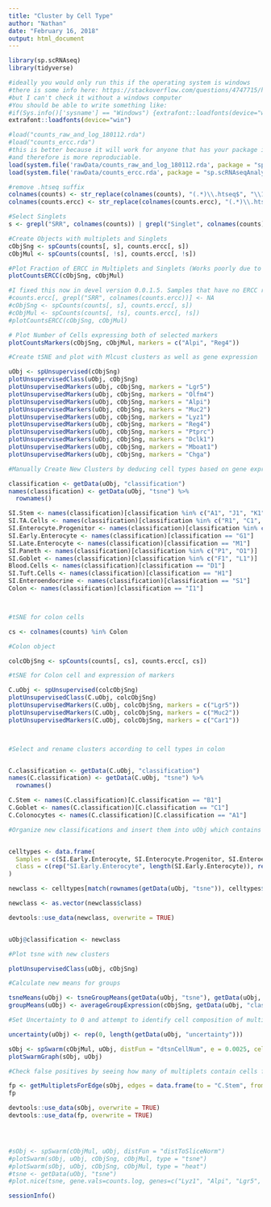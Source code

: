 ```yaml
---
title: "Cluster by Cell Type"
author: "Nathan"
date: "February 16, 2018"
output: html_document
---
```

```r
library(sp.scRNAseq)
library(tidyverse)

#ideally you would only run this if the operating system is windows
#there is some info here: https://stackoverflow.com/questions/4747715/how-to-check-the-os-within-r
#but I can't check it without a windows computer
#You should be able to write something like:
#if(Sys.info()['sysname'] == "Windows") {extrafont::loadfonts(device="win")}
extrafont::loadfonts(device="win") 
```

```r
#load("counts_raw_and_log_180112.rda")
#load("counts_ercc.rda")
#this is better because it will work for anyone that has your package installed 
#and therefore is more reproduciable.
load(system.file('rawData/counts_raw_and_log_180112.rda', package = "sp.scRNAseqAnalysis"))
load(system.file('rawData/counts_ercc.rda', package = "sp.scRNAseqAnalysis"))

#remove .htseq suffix
colnames(counts) <- str_replace(colnames(counts), "(.*)\\.htseq$", "\\1")
colnames(counts.ercc) <- str_replace(colnames(counts.ercc), "(.*)\\.htseq$", "\\1") 

#Select Singlets
s <- grepl("SRR", colnames(counts)) | grepl("Singlet", colnames(counts)) | grepl("NJA00102", colnames(counts)) | grepl("NJA00103", colnames(counts)) | grepl("NJA00104", colnames(counts)) | grepl("NJA00109", colnames(counts)) | grepl("NJA00204", colnames(counts)) | grepl("NJA00205", colnames(counts)) | grepl("NJA00206", colnames(counts))

#Create Objects with multiplets and Singlets
cObjSng <- spCounts(counts[, s], counts.ercc[, s])
cObjMul <- spCounts(counts[, !s], counts.ercc[, !s])

#Plot Fraction of ERCC in Multiplets and Singlets (Works poorly due to no ERCC in Regev data)
plotCountsERCC(cObjSng, cObjMul)

#I fixed this now in devel version 0.0.1.5. Samples that have no ERCC reads should have them set to NA instead of 0. Setting them to NA will give a warning when building the spCounts objects but that is ok.
#counts.ercc[, grepl("SRR", colnames(counts.ercc))] <- NA
#cObjSng <- spCounts(counts[, s], counts.ercc[, s])
#cObjMul <- spCounts(counts[, !s], counts.ercc[, !s])
#plotCountsERCC(cObjSng, cObjMul)

# Plot Number of Cells expressing both of selected markers
plotCountsMarkers(cObjSng, cObjMul, markers = c("Alpi", "Reg4"))

#Create tSNE and plot with Mlcust clusters as well as gene expression

uObj <- spUnsupervised(cObjSng)
plotUnsupervisedClass(uObj, cObjSng)
plotUnsupervisedMarkers(uObj, cObjSng, markers = "Lgr5")
plotUnsupervisedMarkers(uObj, cObjSng, markers = "Olfm4")
plotUnsupervisedMarkers(uObj, cObjSng, markers = "Alpi")
plotUnsupervisedMarkers(uObj, cObjSng, markers = "Muc2")
plotUnsupervisedMarkers(uObj, cObjSng, markers = "Lyz1")
plotUnsupervisedMarkers(uObj, cObjSng, markers = "Reg4")
plotUnsupervisedMarkers(uObj, cObjSng, markers = "Ptprc")
plotUnsupervisedMarkers(uObj, cObjSng, markers = "Dclk1")
plotUnsupervisedMarkers(uObj, cObjSng, markers = "Mboat1")
plotUnsupervisedMarkers(uObj, cObjSng, markers = "Chga")

#Manually Create New Clusters by deducing cell types based on gene expression in clusters

classification <- getData(uObj, "classification")
names(classification) <- getData(uObj, "tsne") %>%
  rownames()

SI.Stem <- names(classification)[classification %in% c("A1", "J1", "K1", "N1", "T1")]
SI.TA.Cells <- names(classification)[classification %in% c("R1", "C1", "B1")]
SI.Enterocyte.Progenitor <- names(classification)[classification %in% c("E1", "Q1")]
SI.Early.Enterocyte <- names(classification)[classification == "G1"]
SI.Late.Enterocyte <- names(classification)[classification == "M1"]
SI.Paneth <- names(classification)[classification %in% c("P1", "O1")]
SI.Goblet <- names(classification)[classification %in% c("F1", "L1")]
Blood.Cells <- names(classification)[classification == "D1"]
SI.Tuft.Cells <- names(classification)[classification == "H1"]
SI.Enteroendocrine <- names(classification)[classification == "S1"]
Colon <- names(classification)[classification == "I1"]



#tSNE for colon cells

cs <- colnames(counts) %in% Colon

#Colon object

colcObjSng <- spCounts(counts[, cs], counts.ercc[, cs])

#tSNE for Colon cell and expression of markers

C.uObj <- spUnsupervised(colcObjSng)
plotUnsupervisedClass(C.uObj, colcObjSng)
plotUnsupervisedMarkers(C.uObj, colcObjSng, markers = c("Lgr5"))
plotUnsupervisedMarkers(C.uObj, colcObjSng, markers = c("Muc2"))
plotUnsupervisedMarkers(C.uObj, colcObjSng, markers = c("Car1"))



#Select and rename clusters according to cell types in colon


C.classification <- getData(C.uObj, "classification")
names(C.classification) <- getData(C.uObj, "tsne") %>%
  rownames()

C.Stem <- names(C.classification)[C.classification == "B1"]
C.Goblet <- names(C.classification)[C.classification == "C1"]
C.Colonocytes <- names(C.classification)[C.classification == "A1"]

#Organize new classifications and insert them into uObj which contains all cells


celltypes <- data.frame(
  Samples = c(SI.Early.Enterocyte, SI.Enterocyte.Progenitor, SI.Enteroendocrine, SI.Goblet, SI.Late.Enterocyte, SI.Paneth, SI.Stem, SI.TA.Cells, C.Colonocytes, C.Goblet, C.Stem, SI.Tuft.Cells, Blood.Cells),
  class = c(rep("SI.Early.Enterocyte", length(SI.Early.Enterocyte)), rep("SI.Enterocyte.Progenitor", length(SI.Enterocyte.Progenitor)), rep("SI.Enteroendocrine", length(SI.Enteroendocrine)), rep("SI.Goblet", length(SI.Goblet)), rep("SI.Late.Enterocyte", length(SI.Late.Enterocyte)), rep("SI.Paneth", length(SI.Paneth)), rep("SI.Stem", length(SI.Stem)), rep("SI.TA.Cells", length(SI.TA.Cells)), rep("C.Colonocytes", length(C.Colonocytes)), rep("C.Goblet", length(C.Goblet)), rep("C.Stem", length(C.Stem)), rep("SI.Tuft.Cells", length(SI.Tuft.Cells)), rep("Blood.Cells", length(Blood.Cells))) 
)

newclass <- celltypes[match(rownames(getData(uObj, "tsne")), celltypes$Samples),]

newclass <- as.vector(newclass$class)

devtools::use_data(newclass, overwrite = TRUE)



```


```r

uObj@classification <- newclass

#Plot tsne with new clusters

plotUnsupervisedClass(uObj, cObjSng)

#Calculate new means for groups

tsneMeans(uObj) <- tsneGroupMeans(getData(uObj, "tsne"), getData(uObj, "classification"))
groupMeans(uObj) <- averageGroupExpression(cObjSng, getData(uObj, "classification"), weighted=FALSE)

#Set Uncertainty to 0 and attempt to identify cell composition of multiplets

uncertainty(uObj) <- rep(0, length(getData(uObj, "uncertainty")))

sObj <- spSwarm(cObjMul, uObj, distFun = "dtsnCellNum", e = 0.0025, cellNumbers = estimateCells(cObjSng, cObjMul), swarmsize = 500, maxiter = 1000)
plotSwarmGraph(sObj, uObj)

#Check false positives by seeing how many of multiplets contain cells from both SI and Colon

fp <- getMultipletsForEdge(sObj, edges = data.frame(to = "C.Stem", from = "SI.Stem"), edge.cutoff = 0)
fp

devtools::use_data(sObj, overwrite = TRUE)
devtools::use_data(fp, overwrite = TRUE)




#sObj <- spSwarm(cObjMul, uObj, distFun = "distToSliceNorm")
#plotSwarm(sObj, uObj, cObjSng, cObjMul, type = "tsne")
#plotSwarm(sObj, uObj, cObjSng, cObjMul, type = "heat")
#tsne <- getData(uObj, "tsne")
#plot.nice(tsne, gene.vals=counts.log, genes=c("Lyz1", "Alpi", "Lgr5", "Reg4", "Dll4"), cex=2)


```

```r
sessionInfo()
```

